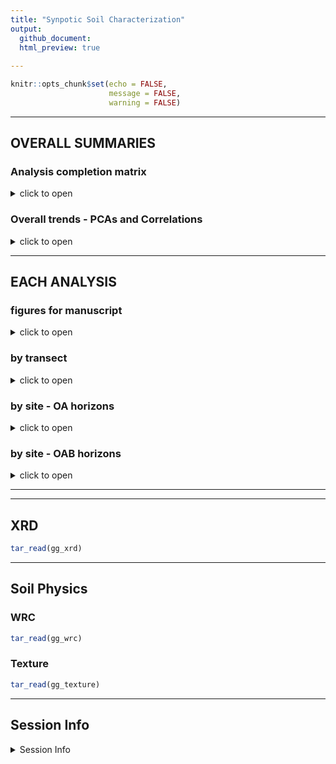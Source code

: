```yaml
---
title: "Synpotic Soil Characterization"
output: 
  github_document:
  html_preview: true
  
---
```


```r
knitr::opts_chunk$set(echo = FALSE,
                      message = FALSE,
                      warning = FALSE)
```

---

## OVERALL SUMMARIES


### Analysis completion matrix

<details>
  <summary>click to open</summary>


Number of reps available per analysis. Most were 8-9 reps, but some (e.g. WLE B-horizons) had fewer reps.

```r
tar_read(analysis_completion_matrix) %>% knitr::kable()
```

</details>


### Overall trends - PCAs and Correlations

<details>
  <summary>click to open</summary>


**PCAs**

```r
tar_read(gg_pca_all)$gg_pca_overall
```

```r
tar_read(gg_pca_all)$gg_pca_regions
```


**CORRELATIONS**

```r
tar_read(gg_correlations)$corr_all
```

```r
tar_read(gg_correlations)$corr_regions
```

</details>


---

## EACH ANALYSIS

### figures for manuscript

<details>
  <summary>click to open</summary>
  
```r
tar_read(gg_by_transect_colorsites)$gg_wle_mehlich
```


```r
tar_read(gg_by_transect_colorsites)$gg_wle_icp
```

```r
tar_read(gg_by_transect_colorsites)$gg_cb_icp
```

```r
tar_read(gg_by_transect_colorsites)$gg_wle_anions
```

```r
tar_read(gg_by_transect_colorsites)$gg_cb_anions
```

```r
tar_read(gg_by_transect_colorsites)$gg_cb_fe
```

```r
tar_read(gg_by_transect_colorsites)$gg_cb_spcond
```

</details>


### by transect

<details>
  <summary>click to open</summary>
  
```r
tar_read(gg_by_transect)
```

</details>


### by site - OA horizons

<details>
  <summary>click to open</summary>

```r
tar_read(gg_by_site_oa)
```

</details>


### by site - OAB horizons

<details>
  <summary>click to open</summary>
  
  
```r
tar_read(gg_by_site_oab)
```

</details>

---



---

## XRD
```r
tar_read(gg_xrd)
```



---

## Soil Physics

### WRC

```r
tar_read(gg_wrc)

```


### Texture
```r
tar_read(gg_texture)
```


---

## Session Info 

<details>
  <summary> Session Info </summary>

Date run: `r Sys.Date()`

```r
sessionInfo()
```

</details>